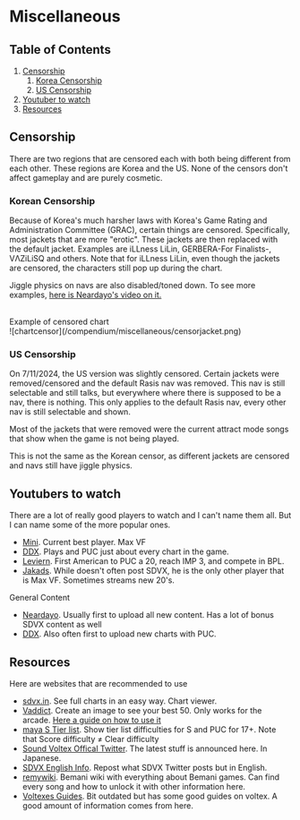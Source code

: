 # Miscellaneous
## Table of Contents
1. [Censorship](/compendium/miscellaneous#censorship)
    1. [Korea Censorship](/compendium/miscellaneous#korean-censorship)
    2. [US Censorship](/compendium/miscellaneous#us-censorship)
2. [Youtuber to watch](/compendium/miscellaneous#youtubers-to-watch)
3. [Resources](/compendium/miscellaneous#resources)
## Censorship
There are two regions that are censored each with both being different from each
other. These regions are Korea and the US. None of the censors don't affect
gameplay and are purely cosmetic.

### Korean Censorship
Because of Korea's much harsher laws with Korea's Game Rating and Administration
Committee (GRAC), certain things are censored. Specifically, most jackets that
are more "erotic". These jackets are then replaced with the default jacket.
Examples are iLLness LiLin, GERBERA-For Finalists-, VΛZiLiSQ and others. Note
that for iLLness LiLin, even though the jackets are censored, the characters still
pop up during the chart.

Jiggle physics on navs are also disabled/toned down. To see more examples, [here is Neardayo's video on it.](https://www.youtube.com/watch?v=Qb60uBDiKsU)

<br/>
<div className="text-center">
  Example of censored chart
</div>

<div className="flex items-center justify-center">
  ![chartcensor](/compendium/miscellaneous/censorjacket.png)
</div>

### US Censorship
On 7/11/2024, the US version was slightly censored. Certain jackets were
removed/censored and the default Rasis nav was removed. This nav is still
selectable and still talks, but everywhere where there is supposed to be a nav,
there is nothing. This only applies to the default Rasis nav, every other nav is
still selectable and shown.

Most of the jackets that were removed were the current attract mode songs that
show when the game is not being played. 

This is not the same as the Korean censor, as different jackets are censored and
navs still have jiggle physics.

## Youtubers to watch
There are a lot of really good players to watch and I can't name them all. But I can name some of the more popular ones.

- [Mini](https://www.youtube.com/@minisdvx7740). Current best player. Max VF
- [DDX](https://www.youtube.com/@DDX). Plays and PUC just about every chart in the game.
- [Leviern](https://www.youtube.com/channel/UCJTia5N5iJPEfaEUTcnErxw). First American to PUC a 20, reach IMP 3, and compete in BPL. 
- [Jakads](https://www.youtube.com/@Jakads_realkk). While doesn't often post SDVX, he is the only other player that is Max VF. Sometimes streams new 20's.

General Content
- [Neardayo](https://www.youtube.com/@Neardayo). Usually first to upload all new content. Has a lot of bonus SDVX content as well
- [DDX](https://www.youtube.com/@DDX). Also often first to upload new charts with PUC. 

## Resources
Here are websites that are recommended to use

- [sdvx.in](https://sdvx.in/). See full charts in an easy way. Chart viewer.
- [Vaddict](https://vaddict.b35.jp/). Create an image to see your best 50. Only works for the arcade. [Here a guide on how to use it](https://voltexes.com/how-to-use-vaddict/)
- [maya S Tier list](https://sdvx.maya2silence.com/table). Show tier list difficulties for S and PUC for 17+. Note that Score difficulty ≠ Clear difficulty
- [Sound Voltex Offical Twitter](https://x.com/SOUNDVOLTEX573). The latest stuff is announced here. In Japanese.
- [SDVX English Info](https://x.com/sdvx_english). Repost what SDVX Twitter posts but in English.
- [remywiki](https://remywiki.com/Main_Page). Bemani wiki with everything about Bemani games. Can find every song and how to unlock it with other information here.
- [Voltexes Guides](https://voltexes.com/). Bit outdated but has some good guides on voltex. A good amount of information comes from here.
